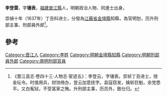 '''李登雲'''，字'''锺表'''，[[福建|福建]][[晉江縣|晉江縣]]人，明朝政治人物、同進士出身。

崇禎十年（1637年）丁丑科进士，分發為[[江蘇省|江蘇省]][[金壇縣|金壇縣]]知縣，為官明恕，历升刑部主事、刑部員外郎<ref>《晋江县志·卷四十三·人物志·宦迹五》：李登云，字锺表。崇祯丁丑进士，授金坛令。时值用兵，财饷倚办，登云加意抚字。县寇窃发，擒斩巨魁，余党悉平。又白寃狱，不受富家之贿。升刑部主事，历员外，致仕归。</ref>。

==參考==
{{reflist}}

{{start box}}
{{s-off}}
{{s-before|[[宋琮_(崇禎進士)|宋琮]]}}
{{s-title|明朝金壇縣知縣|1637年－1644年}}
{{s-after|無|明朝覆亡}}
{{end box}}

{{崇禎十年丁丑科殿試金榜}}

{{Authority control}}

{{DEFAULTSORT:Li李}}
[[Category:晋江人|Category:晋江人]]
[[Category:李姓|Category:李姓]]
[[Category:明朝金壇縣知縣|Category:明朝金壇縣知縣]]
[[Category:明朝刑部員外郎|Category:明朝刑部員外郎]]
[[Category:南明刑部官員|Category:南明刑部官員]]


{{明朝人物小作品}}